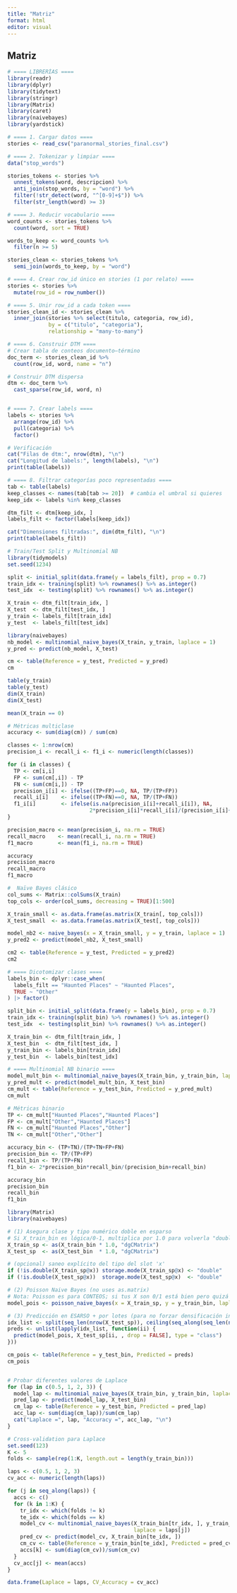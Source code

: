 ```yaml
---
title: "Matriz"
format: html
editor: visual
---
```


## Matriz

```r
# ==== LIBRERÍAS ====
library(readr)
library(dplyr)
library(tidytext)
library(stringr)
library(Matrix)
library(caret)
library(naivebayes)
library(yardstick)

# ==== 1. Cargar datos ====
stories <- read_csv("paranormal_stories_final.csv")

# ==== 2. Tokenizar y limpiar ====
data("stop_words")

stories_tokens <- stories %>%
  unnest_tokens(word, descripcion) %>%
  anti_join(stop_words, by = "word") %>%
  filter(!str_detect(word, "^[0-9]+$")) %>%
  filter(str_length(word) >= 3)

# ==== 3. Reducir vocabulario ====
word_counts <- stories_tokens %>%
  count(word, sort = TRUE)

words_to_keep <- word_counts %>%
  filter(n >= 5)

stories_clean <- stories_tokens %>%
  semi_join(words_to_keep, by = "word")

# ==== 4. Crear row_id único en stories (1 por relato) ====
stories <- stories %>%
  mutate(row_id = row_number())

# ==== 5. Unir row_id a cada token ====
stories_clean_id <- stories_clean %>%
  inner_join(stories %>% select(titulo, categoria, row_id),
             by = c("titulo", "categoria"),
             relationship = "many-to-many")

# ==== 6. Construir DTM ====
# Crear tabla de conteos documento–término
doc_term <- stories_clean_id %>%
  count(row_id, word, name = "n")

# Construir DTM dispersa
dtm <- doc_term %>%
  cast_sparse(row_id, word, n)


# ==== 7. Crear labels ====
labels <- stories %>%
  arrange(row_id) %>%
  pull(categoria) %>%
  factor()

# Verificación
cat("Filas de dtm:", nrow(dtm), "\n")
cat("Longitud de labels:", length(labels), "\n")
print(table(labels))

# ==== 8. Filtrar categorías poco representadas ====
tab <- table(labels)
keep_classes <- names(tab[tab >= 20])  # cambia el umbral si quieres
keep_idx <- labels %in% keep_classes

dtm_filt <- dtm[keep_idx, ]
labels_filt <- factor(labels[keep_idx])

cat("Dimensiones filtradas:", dim(dtm_filt), "\n")
print(table(labels_filt))
```

```r
# Train/Test Split y Multinomial NB
library(tidymodels)
set.seed(1234)

split <- initial_split(data.frame(y = labels_filt), prop = 0.7)
train_idx <- training(split) %>% rownames() %>% as.integer()
test_idx  <- testing(split) %>% rownames() %>% as.integer()

X_train <- dtm_filt[train_idx, ]
X_test  <- dtm_filt[test_idx, ]
y_train <- labels_filt[train_idx]
y_test  <- labels_filt[test_idx]

library(naivebayes)
nb_model <- multinomial_naive_bayes(X_train, y_train, laplace = 1)
y_pred <- predict(nb_model, X_test)

cm <- table(Reference = y_test, Predicted = y_pred)
cm
```

```r
table(y_train)
table(y_test)
dim(X_train)
dim(X_test)
```

```r
mean(X_train == 0)
```

```r
# Métricas multiclase
accuracy <- sum(diag(cm)) / sum(cm)

classes <- 1:nrow(cm)
precision_i <- recall_i <- f1_i <- numeric(length(classes))

for (i in classes) {
  TP <- cm[i,i]
  FP <- sum(cm[,i]) - TP
  FN <- sum(cm[i,]) - TP
  precision_i[i] <- ifelse((TP+FP)==0, NA, TP/(TP+FP))
  recall_i[i]    <- ifelse((TP+FN)==0, NA, TP/(TP+FN))
  f1_i[i]        <- ifelse(is.na(precision_i[i]+recall_i[i]), NA,
                          2*precision_i[i]*recall_i[i]/(precision_i[i]+recall_i[i]))
}

precision_macro <- mean(precision_i, na.rm = TRUE)
recall_macro    <- mean(recall_i, na.rm = TRUE)
f1_macro        <- mean(f1_i, na.rm = TRUE)

accuracy
precision_macro
recall_macro
f1_macro

```

```r
#  Naïve Bayes clásico
col_sums <- Matrix::colSums(X_train)
top_cols <- order(col_sums, decreasing = TRUE)[1:500]

X_train_small <- as.data.frame(as.matrix(X_train[, top_cols]))
X_test_small  <- as.data.frame(as.matrix(X_test[, top_cols]))

model_nb2 <- naive_bayes(x = X_train_small, y = y_train, laplace = 1)
y_pred2 <- predict(model_nb2, X_test_small)

cm2 <- table(Reference = y_test, Predicted = y_pred2)
cm2
```

```r
# ==== Dicotomizar clases ====
labels_bin <- dplyr::case_when(
  labels_filt == "Haunted Places" ~ "Haunted Places",
  TRUE ~ "Other"
) |> factor()

split_bin <- initial_split(data.frame(y = labels_bin), prop = 0.7)
train_idx <- training(split_bin) %>% rownames() %>% as.integer()
test_idx  <- testing(split_bin) %>% rownames() %>% as.integer()

X_train_bin <- dtm_filt[train_idx, ]
X_test_bin  <- dtm_filt[test_idx, ]
y_train_bin <- labels_bin[train_idx]
y_test_bin  <- labels_bin[test_idx]

```

```r
# ==== Multinomial NB binario ====
model_mult_bin <- multinomial_naive_bayes(X_train_bin, y_train_bin, laplace = 1)
y_pred_mult <- predict(model_mult_bin, X_test_bin)
cm_mult <- table(Reference = y_test_bin, Predicted = y_pred_mult)
cm_mult

# Métricas binario
TP <- cm_mult["Haunted Places","Haunted Places"]
FP <- cm_mult["Other","Haunted Places"]
FN <- cm_mult["Haunted Places","Other"]
TN <- cm_mult["Other","Other"]

accuracy_bin <- (TP+TN)/(TP+TN+FP+FN)
precision_bin <- TP/(TP+FP)
recall_bin <- TP/(TP+FN)
f1_bin <- 2*precision_bin*recall_bin/(precision_bin+recall_bin)

accuracy_bin
precision_bin
recall_bin
f1_bin

```

```r
library(Matrix)
library(naivebayes)

# (1) Asegura clase y tipo numérico doble en esparso
# Si X_train_bin es lógica/0-1, multiplica por 1.0 para volverla "double"
X_train_sp <- as(X_train_bin * 1.0, "dgCMatrix")
X_test_sp  <- as(X_test_bin  * 1.0, "dgCMatrix")

# (opcional) saneo explícito del tipo del slot 'x'
if (!is.double(X_train_sp@x)) storage.mode(X_train_sp@x) <- "double"
if (!is.double(X_test_sp@x))  storage.mode(X_test_sp@x)  <- "double"

# (2) Poisson Naive Bayes (no uses as.matrix)
# Nota: Poisson es para CONTEOS; si tus X son 0/1 está bien pero quizá te convenga Bernoulli (abajo).
model_pois <- poisson_naive_bayes(x = X_train_sp, y = y_train_bin, laplace = 1)

# (3) Predicción en ESARSO + por lotes (para no forzar densificación interna)
idx_list <- split(seq_len(nrow(X_test_sp)), ceiling(seq_along(seq_len(nrow(X_test_sp)))/10000))
preds <- unlist(lapply(idx_list, function(ii) {
  predict(model_pois, X_test_sp[ii, , drop = FALSE], type = "class")
}))

cm_pois <- table(Reference = y_test_bin, Predicted = preds)
cm_pois



```

```r
# Probar diferentes valores de Laplace
for (lap in c(0.5, 1, 2, 3)) {
  model_lap <- multinomial_naive_bayes(X_train_bin, y_train_bin, laplace = lap)
  pred_lap <- predict(model_lap, X_test_bin)
  cm_lap <- table(Reference = y_test_bin, Predicted = pred_lap)
  acc_lap <- sum(diag(cm_lap))/sum(cm_lap)
  cat("Laplace =", lap, "Accuracy =", acc_lap, "\n")
}
```

```r
# Cross-validation para Laplace 
set.seed(123)
K <- 5
folds <- sample(rep(1:K, length.out = length(y_train_bin)))

laps <- c(0.5, 1, 2, 3)
cv_acc <- numeric(length(laps))

for (j in seq_along(laps)) {
  accs <- c()
  for (k in 1:K) {
    tr_idx <- which(folds != k)
    te_idx <- which(folds == k)
    model_cv <- multinomial_naive_bayes(X_train_bin[tr_idx, ], y_train_bin[tr_idx],
                                        laplace = laps[j])
    pred_cv <- predict(model_cv, X_train_bin[te_idx, ])
    cm_cv <- table(Reference = y_train_bin[te_idx], Predicted = pred_cv)
    accs[k] <- sum(diag(cm_cv))/sum(cm_cv)
  }
  cv_acc[j] <- mean(accs)
}

data.frame(Laplace = laps, CV_Accuracy = cv_acc)
```
